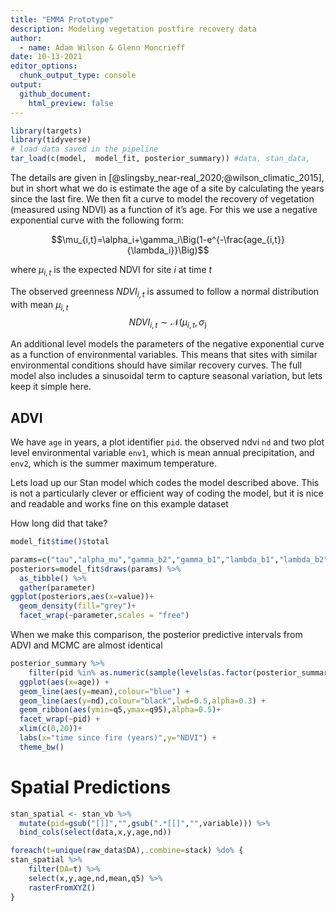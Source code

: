 ```yaml
---
title: "EMMA Prototype"
description: Modeling vegetation postfire recovery data
author:
  - name: Adam Wilson & Glenn Moncrieff
date: 10-13-2021
editor_options: 
  chunk_output_type: console
output:
  github_document:
    html_preview: false
---
```


```r
library(targets)
library(tidyverse)
# load data saved in the pipeline
tar_load(c(model,  model_fit, posterior_summary)) #data, stan_data,
```

The details are given in [@slingsby_near-real_2020;@wilson_climatic_2015], but in short what we do is estimate the age of a site by calculating the years since the last fire. We then fit a curve to model the recovery of vegetation (measured using NDVI) as a function of it's age. For this we use a negative exponential curve with the following form:

$$\mu_{i,t}=\alpha_i+\gamma_i\Big(1-e^{-\frac{age_{i,t}}{\lambda_i}}\Big)$$

where $\mu_{i,t}$ is the expected NDVI for site $i$ at time $t$

The observed greenness $NDVI_{i,t}$  is assumed to follow a normal distribution with mean $\mu_{i,t}$
$$NDVI_{i,t}\sim\mathcal{N}(\mu_{i,t},\sigma_)$$

An additional level models the parameters of the negative exponential curve as a function of environmental variables. This means that sites with similar environmental conditions should have similar recovery curves. The full model also includes a sinusoidal term to capture seasonal variation, but lets keep it simple here.  

## ADVI

We have `age` in years, a plot identifier `pid`. the observed ndvi `nd` and two plot level environmental variable `env1`, which is mean annual precipitation, and `env2`, which is the summer maximum temperature.  

Lets load up our Stan model which codes the model described above. This is not a particularly clever or efficient way of coding the model, but it is nice and readable and works fine on this example dataset  


How long did that take?

```r
model_fit$time()$total
```


```r
params=c("tau","alpha_mu","gamma_b2","gamma_b1","lambda_b1","lambda_b2")
posteriors=model_fit$draws(params) %>% 
  as_tibble() %>% 
  gather(parameter)
ggplot(posteriors,aes(x=value))+
  geom_density(fill="grey")+
  facet_wrap(~parameter,scales = "free")
```



When we make this comparison, the posterior predictive intervals from ADVI and MCMC are almost identical

```r
posterior_summary %>% 
    filter(pid %in% as.numeric(sample(levels(as.factor(posterior_summary$pid)),20))) %>% # just show a few
  ggplot(aes(x=age)) +
  geom_line(aes(y=mean),colour="blue") +
  geom_line(aes(y=nd),colour="black",lwd=0.5,alpha=0.3) +
  geom_ribbon(aes(ymin=q5,ymax=q95),alpha=0.5)+
  facet_wrap(~pid) +
  xlim(c(0,20))+
  labs(x="time since fire (years)",y="NDVI") +
  theme_bw()
```

# Spatial Predictions

```r

stan_spatial <- stan_vb %>% 
  mutate(pid=gsub("[]]","",gsub(".*[[]","",variable))) %>% 
  bind_cols(select(data,x,y,age,nd))

foreach(t=unique(raw_data$DA),.combine=stack) %do% {
stan_spatial %>% 
    filter(DA=t) %>%
    select(x,y,age,nd,mean,q5) %>% 
    rasterFromXYZ()
}
```

